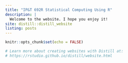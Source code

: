 ```yaml
---
title: "IP&T 692R Statistical Computing Using R"
description: |
  Welcome to the website. I hope you enjoy it!
site: distill::distill_website
listing: posts
---
```



```r
knitr::opts_chunk$set(echo = FALSE)

# Learn more about creating websites with Distill at:
# https://rstudio.github.io/distill/website.html

```
